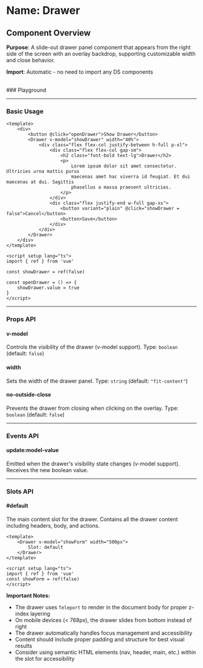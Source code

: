 
<Meta of={Drawer} />

# Name: Drawer
## Component Overview

**Purpose**: A slide-out drawer panel component that appears from the right side of the screen with an overlay backdrop, supporting customizable width and close behavior.

**Import**: Automatic - no need to import any DS components

<br />
### Playground

<Canvas of={Drawer.Primary} />
<Controls />

---

### Basic Usage

```vue
<template>
    <div>
        <button @click="openDrawer">Show Drawer</button>
        <Drawer v-model="showDrawer" width="40%">
            <div class="flex flex-col justify-between h-full p-xl">
                <div class="flex flex-col gap-sm">
                    <h2 class="font-bold text-lg">Drawer</h2>
                    <p>
                        Lorem ipsum dolor sit amet consectetur. Ultricies urna mattis purus
                        maecenas amet hac viverra id feugiat. Et dui maecenas at dui. Sagittis
                        phasellus a massa praesent ultricies.
                    </p>
                </div>
                <div class="flex justify-end w-full gap-xs">
                    <button variant="plain" @click="showDrawer = false">Cancel</button>
                    <button>Save</button>
                </div>
            </div>
        </Drawer>
    </div>
</template>

<script setup lang="ts">
import { ref } from 'vue'

const showDrawer = ref(false)

const openDrawer = () => {
    showDrawer.value = true
}
</script>
```

<Canvas sourceState="none" of={Drawer.Primary} />

---

### Props API

#### v-model
Controls the visibility of the drawer (v-model support). Type: `boolean` (default: `false`)

#### width
Sets the width of the drawer panel. Type: `string` (default: `"fit-content"`)

#### no-outside-close
Prevents the drawer from closing when clicking on the overlay. Type: `boolean` (default: `false`)

<Canvas sourceState="none" of={Drawer.NoOutsideClose} />

---

### Events API

#### update:model-value
Emitted when the drawer's visibility state changes (v-model support). Receives the new boolean value.

---

### Slots API

#### #default
The main content slot for the drawer. Contains all the drawer content including headers, body, and actions.

```vue
<template>
    <Drawer v-model="showForm" width="500px">
        Slot: default
    </Drawer>
</template>

<script setup lang="ts">
import { ref } from 'vue'
const showForm = ref(false)
</script>
```

**Important Notes:**
- The drawer uses `Teleport` to render in the document body for proper z-index layering
- On mobile devices (< 768px), the drawer slides from bottom instead of right
- The drawer automatically handles focus management and accessibility
- Content should include proper padding and structure for best visual results
- Consider using semantic HTML elements (nav, header, main, etc.) within the slot for accessibility
